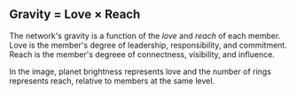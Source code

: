 ## Gravity = Love × Reach

The network's gravity is a function of the _love_ and _reach_ of each member.
Love is the member's degree of leadership, responsibility, and commitment.
Reach is the member's degreee of connectness, visibility, and influence.

In the image, planet brightness represents love and the number of rings
represents reach, relative to members at the same level.
